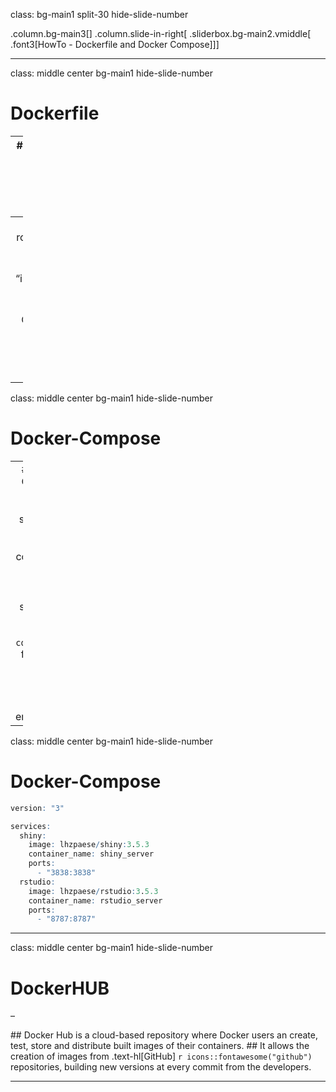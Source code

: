 class: bg-main1 split-30 hide-slide-number

.column.bg-main3[
]
.column.slide-in-right[
.sliderbox.bg-main2.vmiddle[
.font3[HowTo - Dockerfile and Docker Compose]
]]

---

class: middle center bg-main1 hide-slide-number

# Dockerfile

--
  ## Dockerfile is a simple text file with a set of commands and instructions that the developer defines to build an image.
  
--
```r

FROM rocker/shiny:3.5.3 # Base image

RUN R -e "install.packages('dplyr')" # Actions to be done by the container 

COPY apps/. /srv/shiny-server/ # File copy from the source to the container
  
```

---

class: middle center bg-main1 hide-slide-number

# Docker-Compose

--
  ## Docker-Compose is a tool used to build a solution that leverages multiple containers at once.
  ## The necessary services are defined at the `docker-compose.yaml` file, in order to allow the solution to run in an isolated environment.
  
---

class: middle center bg-main1 hide-slide-number

# Docker-Compose

```r
version: "3"

services:
  shiny:
    image: lhzpaese/shiny:3.5.3
    container_name: shiny_server
    ports:
      - "3838:3838"
  rstudio:
    image: lhzpaese/rstudio:3.5.3
    container_name: rstudio_server
    ports:
      - "8787:8787"
```

---

class: middle center bg-main1 hide-slide-number

# DockerHUB

--

  ## Docker Hub is a cloud-based repository where Docker users an create, test, store and distribute built images of their containers.
  ## It allows the creation of images from .text-hl[GitHub] `r icons::fontawesome("github")` repositories, building new versions at every commit from the developers.
  
---